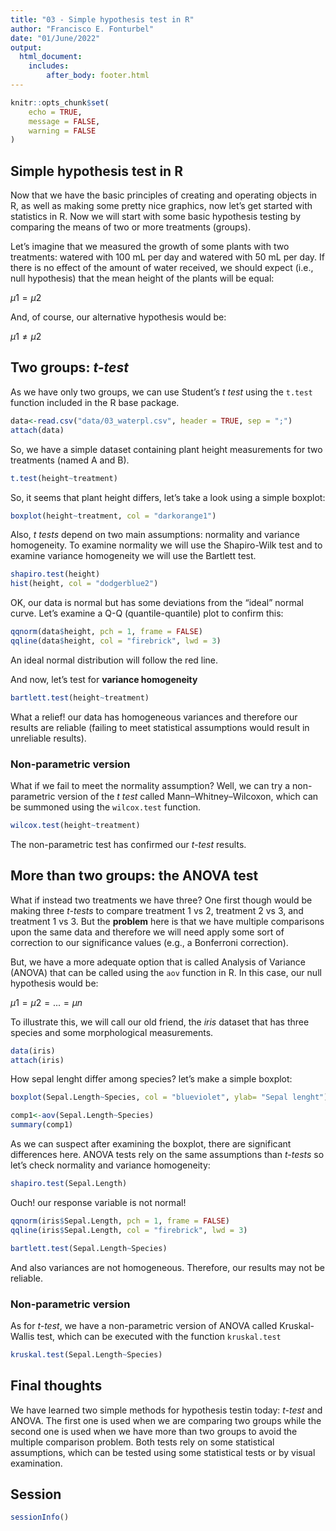 ```yaml
---
title: "03 - Simple hypothesis test in R"
author: "Francisco E. Fonturbel"
date: "01/June/2022"
output: 
  html_document:
    includes:
        after_body: footer.html
---
```


```r
knitr::opts_chunk$set(
	echo = TRUE,
	message = FALSE,
	warning = FALSE
)
```

## Simple hypothesis test in R

Now that we have the basic principles of creating and operating objects in R, as well as making some pretty nice graphics, now let's get started with statistics in R. Now we will start with some basic hypothesis testing by comparing the means of two or more treatments (groups).

Let's imagine that we measured the growth of some plants with two treatments: watered with 100 mL per day and watered with 50 mL per day. If there is no effect of the amount of water received, we should expect (i.e., null hypothesis) that the mean height of the plants will be equal:

$\mu {1} = \mu {2}$ 

And, of course, our alternative hypothesis would be:

$\mu {1} \neq \mu {2}$

## Two groups: _t-test_

As we have only two groups, we can use Student's _t test_ using the `t.test` function included in the R base package.

```r
data<-read.csv("data/03_waterpl.csv", header = TRUE, sep = ";")
attach(data)
```

So, we have a simple dataset containing plant height measurements for two treatments (named A and B).

```r
t.test(height~treatment)
```

So, it seems that plant height differs, let's take a look using a simple boxplot:

```r
boxplot(height~treatment, col = "darkorange1")
```

Also, _t tests_ depend on two main assumptions: normality and variance homogeneity. To examine normality we will use the Shapiro-Wilk test and to examine variance homogeneity we will use the Bartlett test.

```r
shapiro.test(height)
hist(height, col = "dodgerblue2")
```

OK, our data is normal but has some deviations from the "ideal" normal curve. Let's examine a Q-Q (quantile-quantile) plot to confirm this:

```r
qqnorm(data$height, pch = 1, frame = FALSE)
qqline(data$height, col = "firebrick", lwd = 3)
```

An ideal normal distribution will follow the red line.

And now, let's test for **variance homogeneity**

```r
bartlett.test(height~treatment)
```

What a relief! our data has homogeneous variances and therefore our results are reliable (failing to meet statistical assumptions would result in unreliable results).

### Non-parametric version

What if we fail to meet the normality assumption? Well, we can try a non-parametric version of the _t test_ called Mann–Whitney–Wilcoxon, which can be summoned using the `wilcox.test` function.

```r
wilcox.test(height~treatment)
```

The non-parametric test has confirmed our _t-test_ results.


## More than two groups: the ANOVA test

What if instead two treatments we have three? One first though would be making three _t-tests_ to compare treatment 1 vs 2, treatment 2 vs 3, and treatment 1 vs 3. But the **problem** here is that we have multiple comparisons upon the same data and therefore we will need apply some sort of correction to our significance values (e.g., a Bonferroni correction).

But, we have a more adequate option that is called Analysis of Variance (ANOVA) that can be called using the `aov` function in R. In this case, our null hypothesis would be:

$\mu {1} = \mu {2} = ... = \mu {n}$

To illustrate this, we will call our old friend, the _iris_ dataset that has three species and some morphological measurements.

```r
data(iris)
attach(iris)
```

How sepal lenght differ among species? let's make a simple boxplot:

```r
boxplot(Sepal.Length~Species, col = "blueviolet", ylab= "Sepal lenght")
```

```r
comp1<-aov(Sepal.Length~Species)
summary(comp1)
```

As we can suspect after examining the boxplot, there are significant differences here. ANOVA tests rely on the same assumptions than _t-tests_ so let's check normality and variance homogeneity:

```r
shapiro.test(Sepal.Length)
```

Ouch! our response variable is not normal!

```r
qqnorm(iris$Sepal.Length, pch = 1, frame = FALSE)
qqline(iris$Sepal.Length, col = "firebrick", lwd = 3)
```


```r
bartlett.test(Sepal.Length~Species)
```

And also variances are not homogeneous. Therefore, our results may not be reliable.

### Non-parametric version

As for _t-test_, we have a non-parametric version of ANOVA called Kruskal-Wallis test, which can be executed with the function `kruskal.test`

```r
kruskal.test(Sepal.Length~Species)
```


## Final thoughts

We have learned two simple methods for hypothesis testin today: _t-test_ and ANOVA. The first one is used when we are comparing two groups while the second one is used when we have more than two groups to avoid the multiple comparison problem. Both tests rely on some statistical assumptions, which can be tested using some statistical tests or by visual examination.

## Session

```r
sessionInfo()
```